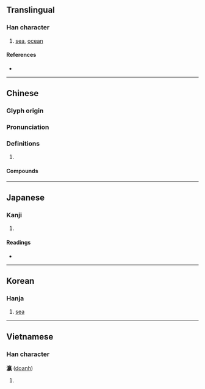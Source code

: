 {{character info/new}}
==Translingual==

===Han character===
{{Han char|rn=85|rad=水|as=16|sn=19|four=30117|canj=EYNV|ids=⿰氵嬴}}

# [[sea]], [[ocean]]

====References====
* {{Han ref|kx=0660.040|dkj=18656|dj=1069.240|hdz=31785.010|uh=701B|ud=28699|bh=C373|bd=50035}}

----

==Chinese==
{{zh-forms}}

===Glyph origin===
{{Han etym}}

===Pronunciation===
{{zh-pron
|m=yíng
|c=jing4
|mc=y
|oc=y
|cat=
}}

===Definitions===
{{zh-hanzi}}

# {{rfdef|zh}}

====Compounds====
{{zh-der|東瀛|瀛奎律髓|瀛寰|瀛洲|瀛洲玉雨|瀛海|瀛臺|瀛表|登瀛州|蓬瀛|蓬瀛仙境}}

----

==Japanese==

===Kanji===
{{ja-kanji|grade=|rs=水16}}

# {{defn|lang=ja|sort=水16}}

====Readings====
* {{ja-readings|on=[[えい]] (ei)|kun=[[うみ]] (umi)}}

----

==Korean==

===Hanja===
{{ko-hanja|hangeul=영|eumhun=|rv=yeong|mr=yŏng|y=yeng}}

# [[sea]]

----

==Vietnamese==

===Han character===
'''瀛''' ([[doanh]])

# {{defn|lang=vi}}

{{cln|vi|Han tu}}